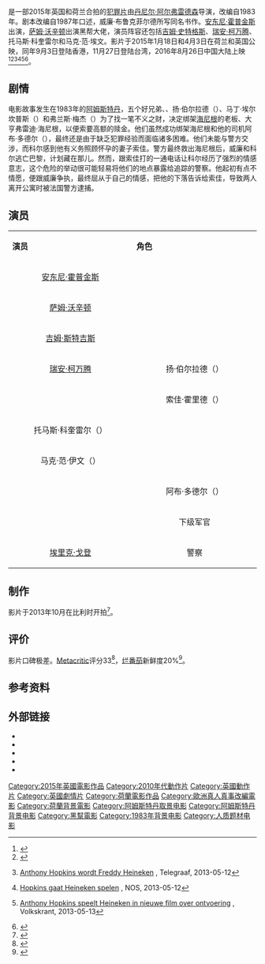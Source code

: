 {{NoteTA
|G1=Show
|G2=Movie
|G3=人名
}}

{{Infobox film
| name           = 惊天绑架团
| original_name  = ''{{lang|en|Kidnapping Freddy Heineken}}''
| image          = Kidnapping Freddy Heineken.jpg
| caption        = 香港剧院上映海报
| image_suze     = 250px
| director       = [[丹尼尔·阿尔弗雷德森|丹尼尔·阿尔弗雷德森]]
| producer       = 朱迪·开罗（{{lang|en|Judy Cairo}}）<br>霍华德·梅尔策（{{lang|en|Howard Meltzer}}）<br>迈克尔·A·辛普森（{{lang|en|Michael A. Simpson}}）
| screenplay     = 威廉·布鲁克菲尔德（{{lang|en|William Brookfield}}） 
| starring       = [[安东尼·霍普金斯|安东尼·霍普金斯]]<br>[[萨姆·沃辛顿|萨姆·沃辛顿]]<br>[[吉姆·史特格斯|吉姆·史特格斯]]<br>[[瑞安·柯万腾|瑞安·柯万腾]]
| music          = {{le|克雷·邓肯|Clay Duncan}}<br>{{le|卢卡斯·维达尔|Lucas Vidal}}
| cinematography = 弗雷德里克·巴卡（{{lang|nl|Fredrik Bäckar}}）
| editing        = {{le|哈坎·卡尔松|Håkan Karlsson}}
| studio         = European Film Company<br>Informant Europe SPRL<br>Umedia
| distributor    = Alchemy<br>A Plus Films<br>Signature Entertainment
| released       = {{Film date|2015|1|18}}{{flagicon|NLD}}<br>{{Film date|2015|4|3}}{{flagicon|UK}}<br>{{Film date|2015|9|3}}{{flagicon|HK}}<br>{{Film date|2015|11|27}}{{flagicon|TWN}}<br>{{Film date|2016|8|26}}{{flagicon|CHN}}
| runtime        = 95分钟
| country        = {{UK}}<br>{{NLD}}
| language       = 英语
| budget         =
| gross          = 
| cn_name    =  惊天绑架团
| hk_name    =  喜力綁架案
| tw_name    =  綁架海尼根
}}

{{作品名稱|name=''Kidnapping Freddy Heineken''|hk=喜力綁架案|tw=綁架海尼根|cn=惊天绑架团}}是一部2015年英国和荷兰合拍的[[犯罪片|犯罪片]]由[[丹尼尔·阿尔弗雷德森|丹尼尔·阿尔弗雷德森]]导演，改编自1983年{{le|弗雷迪·海尼根绑架案|kidnapping of Freddy Heineken}}。剧本改编自1987年{{le|皮特·R·德·弗利|Peter R. de Vries}}口述，威廉·布鲁克菲尔德所写同名书作。[[安东尼·霍普金斯|安东尼·霍普金斯]]出演{{le|弗雷迪·海尼根|Freddy Heineken}}，[[萨姆·沃辛顿|萨姆·沃辛顿]]出演黑帮大佬{{le|威廉·霍里德|Willem Holleeder}}，演员阵容还包括[[吉姆·史特格斯|吉姆·史特格斯]]、[[瑞安·柯万腾|瑞安·柯万腾]]、托马斯·科奎雷尔和马克·范·埃文。影片于2015年1月18日和4月3日在荷兰和英国公映，同年9月3日登陆香港，11月27日登陆台湾，2016年8月26日中国大陆上映<ref name="AD animo">{{cite web|url=http://www.ad.nl/ad/nl/1023/Film/article/detail/3655016/2014/05/14/Veel-animo-voor-onaffe-Heineken-film-in-Cannes.dhtml|title=Veel animo voor onaffe Heineken-film in Cannes|publisher=Algemeen Dagblad|language=nl|date=2014-05-14|accessdate=2014-05-28|archive-date=2016-03-03|archive-url=https://web.archive.org/web/20160303223002/http://www.ad.nl/ad/nl/1023/Film/article/detail/3655016/2014/05/14/Veel-animo-voor-onaffe-Heineken-film-in-Cannes.dhtml|dead-url=no}}</ref><ref name="AD kidnapping">{{cite web|url=http://www.ad.nl/ad/nl/1023/Film/article/detail/3655456/2014/05/15/Was-Mastroianni-maar-een-biermerk.dhtml|title=Was Mastroianni maar een biermerk|publisher=Algemeen Dagblad|language=nl|date=2014-05-15|accessdate=2014-05-28|archive-date=2016-03-03|archive-url=https://web.archive.org/web/20160303225936/http://www.ad.nl/ad/nl/1023/Film/article/detail/3655456/2014/05/15/Was-Mastroianni-maar-een-biermerk.dhtml|dead-url=no}}</ref><ref>{{nl}} [http://www.telegraaf.nl/filmenuitgaan/film/21558080/__Anthony_Hopkins_wordt_Heineken__.html Anthony Hopkins wordt Freddy Heineken] {{Wayback|url=http://www.telegraaf.nl/filmenuitgaan/film/21558080/__Anthony_Hopkins_wordt_Heineken__.html |date=20160303214438 }}, Telegraaf, 2013-05-12</ref><ref>{{nl}} [http://nos.nl/artikel/506076-hopkins-gaat-heineken-spelen.html Hopkins gaat Heineken spelen] {{Wayback|url=http://nos.nl/artikel/506076-hopkins-gaat-heineken-spelen.html |date=20200811170940 }}, NOS, 2013-05-12</ref><ref>{{nl}} [http://www.volkskrant.nl/vk/nl/3376/film/article/detail/3440056/2013/05/13/Anthony-Hopkins-speelt-Heineken-in-nieuwe-film-over-ontvoering.dhtml Anthony Hopkins speelt Heineken in nieuwe film over ontvoering] {{Wayback|url=http://www.volkskrant.nl/vk/nl/3376/film/article/detail/3440056/2013/05/13/Anthony-Hopkins-speelt-Heineken-in-nieuwe-film-over-ontvoering.dhtml |date=20171201182057 }}, Volkskrant, 2013-05-13</ref><ref>{{cite web|url=http://www.bbc.co.uk/news/entertainment-arts-24457439|title=Sir Anthony Hopkins set to film Heineken kidnap movie|date=2013-10-09|accessdate=2013-10-09|publisher=BBC News|archive-date=2021-03-07|archive-url=https://web.archive.org/web/20210307214252/https://www.bbc.co.uk/news/entertainment-arts-24457439|dead-url=no}}</ref>。

== 剧情 ==
电影故事发生在1983年的[[阿姆斯特丹|阿姆斯特丹]]，五个好兄弟{{le|威廉·霍里德|Willem Holleeder}}、{{le|科尔·范·豪特|Cor van Hout}}、扬·伯尔拉德（{{lang|en|Jan Boellard}}）、马丁·埃尔坎普斯（{{lang|en|Martin Erkamps}}）和弗兰斯·梅杰（{{lang|en|Frans Meijier}}）为了找一笔不义之财，决定绑架[[海尼根|海尼根]]的老板、大亨弗雷迪·海尼根，以便索要高额的赎金。他们虽然成功绑架海尼根和他的司机阿布·多德尔（{{lang|en|Ab Doderer}}），最终还是由于缺乏犯罪经验而面临诸多困难。他们未能与警方交涉，而科尔感到他有义务照顾怀孕的妻子索佳。警方最终救出海尼根后，威廉和科尔逃亡巴黎，计划藏在那儿。然而，跟索佳打的一通电话让科尔经历了强烈的情感意志，这个危险的举动很可能轻易将他们的地点暴露给追踪的警察。他起初有点不情愿，便跟威廉争执，最终屈从于自己的情感，把他的下落告诉给索佳，导致两人离开公寓时被法国警方逮捕。

== 演员 ==
{|class="wikitable" width="60%" style="font-size:85%;"
|- style="background:cornflowerblue; color:white" align=center
| style="width:4%"|'''演员'''
| style="width:4%"|'''角色'''
|-
|<center>[[安东尼·霍普金斯|安东尼·霍普金斯]] || <center>{{le|弗雷迪·海尼根|Freddy Heineken}}
|-
|<center>[[萨姆·沃辛顿|萨姆·沃辛顿]] || <center>{{le|威廉·霍里德|Willem Holleeder}}
|-
|<center>[[吉姆·斯特吉斯|吉姆·斯特吉斯]] || <center>{{le|科尔·范·豪特}}
|-
|<center>[[瑞安·柯万腾|瑞安·柯万腾]] || <center>扬·伯尔拉德（{{lang|en|Jan Boellard}}）
|-
|<center>{{le|杰迈玛·韦斯特|Jemima West}} || <center>索佳·霍里德（{{lang|en|Sonja Holleeder}}）
|-
|<center>托马斯·科奎雷尔（{{lang|en|Thomas Cocquerel}}）|| <center>{{le|马丁·埃尔坎普斯|Martin Erkamps}}
|-
|<center>马克·范·伊文（{{lang|en|Mark van Eeuwen}}）|| <center>{{le|弗兰斯·梅杰|Frans Meiijer}}
|-
|<center>{{le|戴维·登西克|David Dencik}} || <center>阿布·多德尔（{{lang|en|Ab Doderer}}）
|-
|<center>{{le|比利·斯劳特|Billy Slaughter}} || <center>下级军官
|-
|<center>[[埃里克·戈登|埃里克·戈登]] || <center>警察
|}

== 制作 ==
影片于2013年10月在比利时开拍<ref>{{Cite web |url=http://variety.com/2013/film/news/jim-sturgess-sam-worthington-ryan-kwanten-joining-freddy-heineken-1200706440/ |title=存档副本 |access-date=2016-07-15 |archive-date=2020-10-27 |archive-url=https://web.archive.org/web/20201027151405/https://variety.com/2013/film/news/jim-sturgess-sam-worthington-ryan-kwanten-joining-freddy-heineken-1200706440/ |dead-url=no }}</ref>。

== 评价 ==
影片口碑极差。[[Metacritic|Metacritic]]评分33<ref name="Metacritic">{{cite web|url=http://www.metacritic.com/movie/kidnapping-mr-heineken|title=Kidnapping Mr. Heineken Reviews|publisher=[[Metacritic|Metacritic]]|access-date=2015-03-27|archive-date=2020-09-25|archive-url=https://web.archive.org/web/20200925151550/https://www.metacritic.com/movie/kidnapping-mr-heineken|dead-url=no}}</ref>，[[烂番茄|烂番茄]]新鲜度20%<ref name="Rotten Tomatoes">{{cite web|url=http://www.rottentomatoes.com/m/kidnapping_mr_heineken|title=Kidnapping Mr. Heineken|publisher=[[Rotten_Tomatoes|Rotten Tomatoes]]|access-date=2015-07-02|archive-date=2020-09-26|archive-url=https://web.archive.org/web/20200926062019/https://www.rottentomatoes.com/m/kidnapping_mr_heineken|dead-url=no}}</ref>。

== 参考资料 ==
{{reflist|2}}
== 外部链接 ==
* {{Official website|kidnappingmrheinekenmovie.com}}
* {{IMDb title|id=2917388}}
* {{Amg movie|623721}}
* {{rotten-tomatoes|kidnapping_mr_heineken}}
* {{metacritic film|kidnapping-mr-heineken}}

{{DEFAULTSORT:American Ultra}}
[[Category:2015年英國電影作品|Category:2015年英國電影作品]]
[[Category:2010年代動作片|Category:2010年代動作片]]
[[Category:英國動作片|Category:英國動作片]]
[[Category:英國劇情片|Category:英國劇情片]]
[[Category:荷蘭電影作品|Category:荷蘭電影作品]]
[[Category:歐洲真人真事改編電影|Category:歐洲真人真事改編電影]]
[[Category:荷蘭背景電影|Category:荷蘭背景電影]]
[[Category:阿姆斯特丹取景电影|Category:阿姆斯特丹取景电影]]
[[Category:阿姆斯特丹背景电影|Category:阿姆斯特丹背景电影]]
[[Category:黑幫電影|Category:黑幫電影]]
[[Category:1983年背景电影|Category:1983年背景电影]]
[[Category:人质题材电影|Category:人质题材电影]]